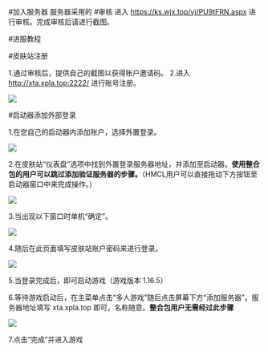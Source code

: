 


#加入服务器
服务器采用的
#审核
进入 https://ks.wjx.top/vj/PU9tFRN.aspx 进行审核。完成审核后请进行截图。

#进服教程

#皮肤站注册

1.通过审核后，提供自己的截图以获得账户邀请码。
2.进入 http://xta.xpla.top:2222/ 进行账号注册。

<Bleed>
  <Image src="/-000.jpg" width={1322} height={916} layout="intrinsic" />
</Bleed>

#启动器添加外部登录

1.在您自己的启动器内添加账户，选择外置登录。

<Bleed>
  <Image src="/-002.jpg" width={810} height={491} layout="intrinsic" />
</Bleed>

2.在皮肤站“仪表盘”选项中找到外置登录服务器地址，并添加至启动器。**使用整合包的用户可以跳过添加验证服务器的步骤。**（HMCL用户可以直接拖动下方按钮至启动器窗口中来完成操作。）

<Bleed>
  <Image src="/-003.png" width={558} height={391} layout="intrinsic" />
</Bleed>

3.当出现以下窗口时单机“确定”。

<Bleed>
  <Image src="/-004.jpg" width={810} height={491} layout="intrinsic" />
</Bleed>

4.随后在此页面填写皮肤站账户密码来进行登录。

<Bleed>
  <Image src="/-005.jpg" width={810} height={491} layout="intrinsic" />
</Bleed>

5.当登录完成后，即可启动游戏（游戏版本 1.16.5）

6.等待游戏启动后，在主菜单点击“多人游戏”随后点击屏幕下方“添加服务器”。服务器地址填写 xta.xpla.top 即可，名称随意。**整合包用户无需经过此步骤**

<Bleed>
  <Image src="/-006.png" width={555} height={333} layout="intrinsic" />
</Bleed>

7.点击“完成”并进入游戏
